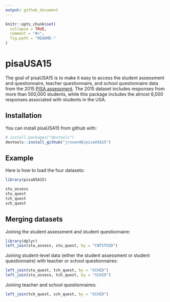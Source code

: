 ```yaml
---
output: github_document
---
```


<!-- README.md is generated from README.Rmd. Please edit that file -->

```r
knitr::opts_chunk$set(
  collapse = TRUE,
  comment = "#>",
  fig.path = "README-"
)
```

# pisaUSA15

The goal of pisaUSA15 is to make it easy to access the student assessment and questionnaire, teacher questionnaire, and school questionnaire data from the 2015 [PISA assessment](http://www.oecd.org/pisa/data/). The 2015 dataset includes responses from more than 500,000 students, while this package includes the almost 6,000 responses associated with students in the USA. 

## Installation

You can install pisaUSA15 from github with:

```r
# install.packages("devtools")
devtools::install_github("jrosen48/pisaUSA15")
```

## Example

Here is how to load the four datasets:

```r
library(pisaUSA15)

stu_assess
stu_quest
tch_quest
sch_quest
```

## Merging datasets

Joining the student assessment and student questionnaire:

```r
library(dplyr)
left_join(stu_assess, stu_quest, by = "CNTSTUID")
```

Joining student-level data (either the student assessment or student questionnaire) with teacher or school questionnaires:

```r
left_join(stu_quest, tch_quest, by = "SCHID")
left_join(stu_assess, tch_quest, by = "SCHID")
```

Joining teacher and school questionnaires:

```r
left_join(tch_quest, sch_quest, by = "SCHID")
```
